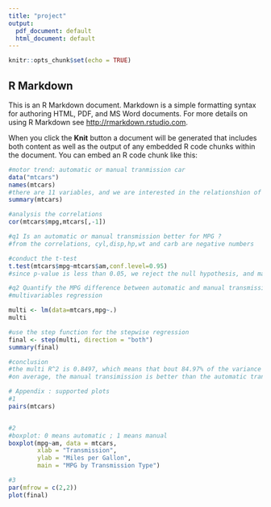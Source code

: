 ```yaml
---
title: "project"
output:
  pdf_document: default
  html_document: default
---
```


```r
knitr::opts_chunk$set(echo = TRUE)
```

## R Markdown

This is an R Markdown document. Markdown is a simple formatting syntax for authoring HTML, PDF, and MS Word documents. For more details on using R Markdown see <http://rmarkdown.rstudio.com>.

When you click the **Knit** button a document will be generated that includes both content as well as the output of any embedded R code chunks within the document. You can embed an R code chunk like this:

```r
#motor trend: automatic or manual tranmission car
data("mtcars")
names(mtcars)
#there are 11 variables, and we are interested in the relationshion of mpg with other variables
summary(mtcars)

#analysis the correlations
cor(mtcars$mpg,mtcars[,-1])

#q1 Is an automatic or manual transmission better for MPG ?
#from the correlations, cyl,disp,hp,wt and carb are negative numbers

#conduct the t-test 
t.test(mtcars$mpg~mtcars$am,conf.level=0.95)
#since p-value is less than 0.05, we reject the null hypothesis, and manual one is better than the automatic one

```

```r

#q2 Quantify the MPG difference between automatic and manual transmissions
#multivariables regression

multi <- lm(data=mtcars,mpg~.)
multi

#use the step function for the stepwise regression 
final <- step(multi, direction = "both")
summary(final)

#conclusion
#the multi R^2 is 0.8497, which means that bout 84.97% of the variance is explained by this model. manual is 2.93 mpg better than automatic transmission
#on average, the manual transimission is better than the automatic transmission by 2.93 mpg. However, transmission type is not the only factor accounting for MPG, cylinders, horsepower, and weitght are the important factors in affecting the MPG.

```

```r
# Appendix : supported plots
#1
pairs(mtcars)


#2
#boxplot: 0 means automatic ; 1 means manual
boxplot(mpg~am, data = mtcars,
        xlab = "Transmission",
        ylab = "Miles per Gallon",
        main = "MPG by Transmission Type")

#3
par(mfrow = c(2,2))
plot(final)


```


